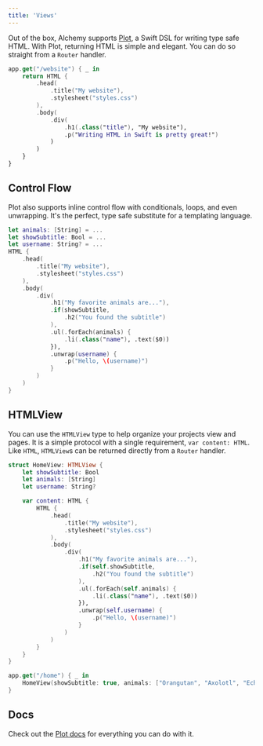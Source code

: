 ```yaml
---
title: 'Views'
---
```


Out of the box, Alchemy supports [Plot](https://github.com/JohnSundell/Plot), a Swift DSL for writing type safe HTML. With Plot, returning HTML is simple and elegant. You can do so straight from a `Router` handler.

```swift
app.get("/website") { _ in
    return HTML {
        .head(
            .title("My website"),
            .stylesheet("styles.css")
        ),
        .body(
            .div(
                .h1(.class("title"), "My website"),
                .p("Writing HTML in Swift is pretty great!")
            )
        )
    }
}
```

## Control Flow

Plot also supports inline control flow with conditionals, loops, and even unwrapping. It's the perfect, type safe substitute for a templating language.

```swift
let animals: [String] = ...
let showSubtitle: Bool = ...
let username: String? = ...
HTML {
    .head(
        .title("My website"),
        .stylesheet("styles.css")
    ),
    .body(
        .div(
            .h1("My favorite animals are..."),
            .if(showSubtitle,
                .h2("You found the subtitle")
            ),
            .ul(.forEach(animals) {
                .li(.class("name"), .text($0))
            }),
            .unwrap(username) {
                .p("Hello, \(username)")
            }
        )
    )
}
```

## HTMLView

You can use the `HTMLView` type to help organize your projects view and pages. It is a simple protocol with a single requirement, `var content: HTML`. Like `HTML`, `HTMLView`s can be returned directly from a `Router` handler.

```swift
struct HomeView: HTMLView {
    let showSubtitle: Bool
    let animals: [String]
    let username: String?

    var content: HTML {
        HTML {
            .head(
                .title("My website"),
                .stylesheet("styles.css")
            ),
            .body(
                .div(
                    .h1("My favorite animals are..."),
                    .if(self.showSubtitle,
                        .h2("You found the subtitle")
                    ),
                    .ul(.forEach(self.animals) {
                        .li(.class("name"), .text($0))
                    }),
                    .unwrap(self.username) {
                        .p("Hello, \(username)")
                    }
                )
            )
        }
    }
}

app.get("/home") { _ in
    HomeView(showSubtitle: true, animals: ["Orangutan", "Axolotl", "Echidna"], username: "Kendra")
}
```

## Docs

Check out the [Plot docs](https://github.com/JohnSundell/Plot) for everything you can do with it.
